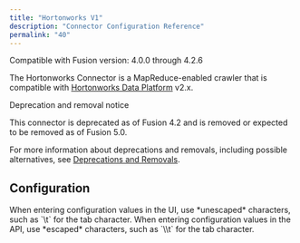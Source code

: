 ```yaml
---
title: "Hortonworks V1"
description: "Connector Configuration Reference"
permalink: "40"
---
```


Compatible with Fusion version: 4.0.0 through 4.2.6

The Hortonworks Connector is a MapReduce-enabled crawler that is compatible with [Hortonworks Data Platform](http://hortonworks.com/hdp/) v2.x.

<Note>

Deprecation and removal notice

This connector is deprecated as of Fusion 4.2 and is removed or expected to be removed as of Fusion 5.0.

For more information about deprecations and removals, including possible alternatives, see [Deprecations and Removals](/fusion-connectors/ft39rr/deprecations-and-removals).

</Note>



## Configuration

<Tip>
When entering configuration values in the UI, use *unescaped* characters, such as `\t` for the tab character. When entering configuration values in the API, use *escaped* characters, such as `\\t` for the tab character.
</Tip>




<SchemaParamFields schema={schema}/>

